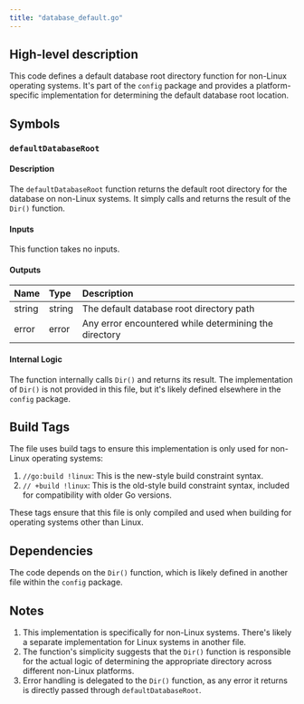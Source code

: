 ```yaml
---
title: "database_default.go"
---
```


## High-level description
This code defines a default database root directory function for non-Linux operating systems. It's part of the `config` package and provides a platform-specific implementation for determining the default database root location.

## Symbols

### `defaultDatabaseRoot`
#### Description
The `defaultDatabaseRoot` function returns the default root directory for the database on non-Linux systems. It simply calls and returns the result of the `Dir()` function.

#### Inputs
This function takes no inputs.

#### Outputs
| Name | Type | Description |
|:-----|:-----|:------------|
| string | string | The default database root directory path |
| error | error | Any error encountered while determining the directory |

#### Internal Logic
The function internally calls `Dir()` and returns its result. The implementation of `Dir()` is not provided in this file, but it's likely defined elsewhere in the `config` package.

## Build Tags
The file uses build tags to ensure this implementation is only used for non-Linux operating systems:

1. `//go:build !linux`: This is the new-style build constraint syntax.
2. `// +build !linux`: This is the old-style build constraint syntax, included for compatibility with older Go versions.

These tags ensure that this file is only compiled and used when building for operating systems other than Linux.

## Dependencies
The code depends on the `Dir()` function, which is likely defined in another file within the `config` package.

## Notes
1. This implementation is specifically for non-Linux systems. There's likely a separate implementation for Linux systems in another file.
2. The function's simplicity suggests that the `Dir()` function is responsible for the actual logic of determining the appropriate directory across different non-Linux platforms.
3. Error handling is delegated to the `Dir()` function, as any error it returns is directly passed through `defaultDatabaseRoot`.